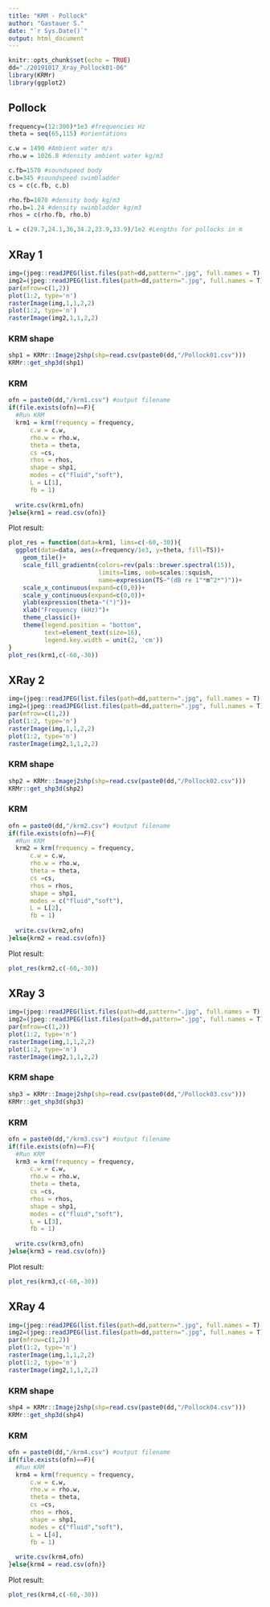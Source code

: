 ```yaml
---
title: "KRM - Pollock"
author: "Gastauer S."
date: "`r Sys.Date()`"
output: html_document
---
```


```r
knitr::opts_chunk$set(echo = TRUE)
dd="./20191017_Xray_Pollock01-06"
library(KRMr)
library(ggplot2)
```

## Pollock

```r

frequency=(12:300)*1e3 #frequencies Hz
theta = seq(65,115) #orientations

c.w = 1490 #Ambient water m/s
rho.w = 1026.8 #density ambient water kg/m3

c.fb=1570 #soundspeed body 
c.b=345 #soundspeed swimbladder
cs = c(c.fb, c.b)

rho.fb=1070 #density body kg/m3
rho.b=1.24 #density swimbladder kg/m3
rhos = c(rho.fb, rho.b)

L = c(29.7,24.1,36,34.2,23.9,33.9)/1e2 #Lengths for pollocks in m

```

## XRay 1

```r
img=(jpeg::readJPEG(list.files(path=dd,pattern=".jpg", full.names = T)[1]))
img2=(jpeg::readJPEG(list.files(path=dd,pattern=".jpg", full.names = T)[2]))
par(mfrow=c(1,2))
plot(1:2, type='n')
rasterImage(img,1,1,2,2)
plot(1:2, type='n')
rasterImage(img2,1,1,2,2)      
```

### KRM shape

```r
shp1 = KRMr::Imagej2shp(shp=read.csv(paste0(dd,"/Pollock01.csv")))
KRMr::get_shp3d(shp1)
```

### KRM

```r
ofn = paste0(dd,"/krm1.csv") #output filename
if(file.exists(ofn)==F){
  #Run KRM
  krm1 = krm(frequency = frequency,
      c.w = c.w,
      rho.w = rho.w,
      theta = theta,
      cs =cs,
      rhos = rhos,
      shape = shp1,
      modes = c("fluid","soft"),
      L = L[1],
      fb = 1)
  
  write.csv(krm1,ofn)
}else{krm1 = read.csv(ofn)}

```

Plot result:  

```r
plot_res = function(data=krm1, lims=c(-60,-30)){
  ggplot(data=data, aes(x=frequency/1e3, y=theta, fill=TS))+
    geom_tile()+
    scale_fill_gradientn(colors=rev(pals::brewer.spectral(15)), 
                         limits=lims, oob=scales::squish,
                         name=expression(TS~"(dB re 1"*m^2*")"))+
    scale_x_continuous(expand=c(0,0))+
    scale_y_continuous(expand=c(0,0))+
    ylab(expression(theta~"(°)"))+
    xlab("Frequency (kHz)")+
    theme_classic()+
    theme(legend.position = "bottom",
          text=element_text(size=16),
          legend.key.width = unit(2, 'cm'))
}
plot_res(krm1,c(-60,-30))
```


## XRay 2

```r
img=(jpeg::readJPEG(list.files(path=dd,pattern=".jpg", full.names = T)[3]))
img2=(jpeg::readJPEG(list.files(path=dd,pattern=".jpg", full.names = T)[4]))
par(mfrow=c(1,2))
plot(1:2, type='n')
rasterImage(img,1,1,2,2)
plot(1:2, type='n')
rasterImage(img2,1,1,2,2)      
```

### KRM shape

```r
shp2 = KRMr::Imagej2shp(shp=read.csv(paste0(dd,"/Pollock02.csv")))
KRMr::get_shp3d(shp2)
```

### KRM

```r
ofn = paste0(dd,"/krm2.csv") #output filename
if(file.exists(ofn)==F){
  #Run KRM
  krm2 = krm(frequency = frequency,
      c.w = c.w,
      rho.w = rho.w,
      theta = theta,
      cs =cs,
      rhos = rhos,
      shape = shp1,
      modes = c("fluid","soft"),
      L = L[2],
      fb = 1)
  
  write.csv(krm2,ofn)
}else{krm2 = read.csv(ofn)}

```

Plot result:  

```r
plot_res(krm2,c(-60,-30))
```



## XRay 3

```r
img=(jpeg::readJPEG(list.files(path=dd,pattern=".jpg", full.names = T)[5]))
img2=(jpeg::readJPEG(list.files(path=dd,pattern=".jpg", full.names = T)[6]))
par(mfrow=c(1,2))
plot(1:2, type='n')
rasterImage(img,1,1,2,2)
plot(1:2, type='n')
rasterImage(img2,1,1,2,2)      
```

### KRM shape

```r
shp3 = KRMr::Imagej2shp(shp=read.csv(paste0(dd,"/Pollock03.csv")))
KRMr::get_shp3d(shp3)
```

### KRM

```r
ofn = paste0(dd,"/krm3.csv") #output filename
if(file.exists(ofn)==F){
  #Run KRM
  krm3 = krm(frequency = frequency,
      c.w = c.w,
      rho.w = rho.w,
      theta = theta,
      cs =cs,
      rhos = rhos,
      shape = shp1,
      modes = c("fluid","soft"),
      L = L[3],
      fb = 1)
  
  write.csv(krm3,ofn)
}else{krm3 = read.csv(ofn)}

```

Plot result:  

```r
plot_res(krm3,c(-60,-30))
```

## XRay 4

```r
img=(jpeg::readJPEG(list.files(path=dd,pattern=".jpg", full.names = T)[7]))
img2=(jpeg::readJPEG(list.files(path=dd,pattern=".jpg", full.names = T)[8]))
par(mfrow=c(1,2))
plot(1:2, type='n')
rasterImage(img,1,1,2,2)
plot(1:2, type='n')
rasterImage(img2,1,1,2,2)      
```

### KRM shape

```r
shp4 = KRMr::Imagej2shp(shp=read.csv(paste0(dd,"/Pollock04.csv")))
KRMr::get_shp3d(shp4)
```

### KRM

```r
ofn = paste0(dd,"/krm4.csv") #output filename
if(file.exists(ofn)==F){
  #Run KRM
  krm4 = krm(frequency = frequency,
      c.w = c.w,
      rho.w = rho.w,
      theta = theta,
      cs =cs,
      rhos = rhos,
      shape = shp1,
      modes = c("fluid","soft"),
      L = L[4],
      fb = 1)
  
  write.csv(krm4,ofn)
}else{krm4 = read.csv(ofn)}

```

Plot result:  

```r
plot_res(krm4,c(-60,-30))
```

